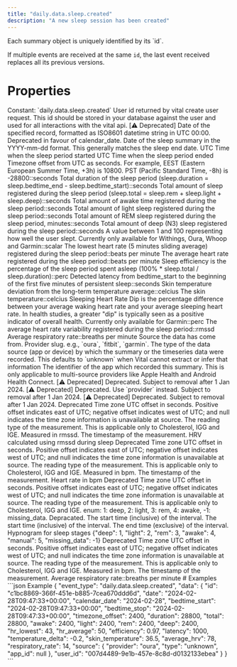 ```yaml
---
title: "daily.data.sleep.created"
description: "A new sleep session has been created"
---
```

<Warning>
Each summary object is uniquely identified by its `id`.

If multiple events are received at the same `id`, the last event received replaces all its previous
versions.
</Warning>
# Properties
<ResponseField name="event_type" type="const string" required="true">
Constant: `daily.data.sleep.created`
</ResponseField>
<ResponseField name="data" type="ClientFacingSleep" required="true">
<Expandable title="ClientFacingSleep" defaultOpen="true">
<ResponseField name="user_id" type="string" required="true">
User id returned by vital create user request. This id should be stored in your database against the user and used for all interactions with the vital api.
</ResponseField>
<ResponseField name="id" type="string" required="true">
</ResponseField>
<ResponseField name="date" type="string" required="true">
[⚠️ Deprecated] Date of the specified record, formatted as ISO8601 datetime string in UTC 00:00. Deprecated in favour of calendar_date.
</ResponseField>
<ResponseField name="calendar_date" type="string" required="true">
Date of the sleep summary in the YYYY-mm-dd format. This generally matches the sleep end date.
</ResponseField>
<ResponseField name="bedtime_start" type="string" required="true">
UTC Time when the sleep period started
</ResponseField>
<ResponseField name="bedtime_stop" type="string" required="true">
UTC Time when the sleep period ended
</ResponseField>
<ResponseField name="timezone_offset" type="integer | null">
Timezone offset from UTC as seconds. For example, EEST (Eastern European Summer Time, +3h) is 10800. PST (Pacific Standard Time, -8h) is -28800::seconds
</ResponseField>
<ResponseField name="duration" type="integer" required="true">
Total duration of the sleep period (sleep.duration = sleep.bedtime_end - sleep.bedtime_start)::seconds
</ResponseField>
<ResponseField name="total" type="integer" required="true">
Total amount of sleep registered during the sleep period (sleep.total = sleep.rem + sleep.light + sleep.deep)::seconds
</ResponseField>
<ResponseField name="awake" type="integer" required="true">
Total amount of awake time registered during the sleep period::seconds
</ResponseField>
<ResponseField name="light" type="integer" required="true">
Total amount of light sleep registered during the sleep period::seconds
</ResponseField>
<ResponseField name="rem" type="integer" required="true">
Total amount of REM sleep registered during the sleep period, minutes::seconds
</ResponseField>
<ResponseField name="deep" type="integer" required="true">
Total amount of deep (N3) sleep registered during the sleep period::seconds
</ResponseField>
<ResponseField name="score" type="integer | null">
A value between 1 and 100 representing how well the user slept. Currently only available for Withings, Oura, Whoop and Garmin::scalar
</ResponseField>
<ResponseField name="hr_lowest" type="integer | null">
The lowest heart rate (5 minutes sliding average) registered during the sleep period::beats per minute
</ResponseField>
<ResponseField name="hr_average" type="integer | null">
The average heart rate registered during the sleep period::beats per minute
</ResponseField>
<ResponseField name="efficiency" type="number | null">
Sleep efficiency is the percentage of the sleep period spent asleep (100% * sleep.total / sleep.duration)::perc
</ResponseField>
<ResponseField name="latency" type="integer | null">
Detected latency from bedtime_start to the beginning of the first five minutes of persistent sleep::seconds
</ResponseField>
<ResponseField name="temperature_delta" type="number | null">
Skin temperature deviation from the long-term temperature average::celcius
</ResponseField>
<ResponseField name="skin_temperature" type="number | null">
The skin temperature::celcius
</ResponseField>
<ResponseField name="hr_dip" type="number | null">
Sleeping Heart Rate Dip is the percentage difference between your average waking heart rate and your average sleeping heart rate. In health studies, a greater &quot;dip&quot; is typically seen as a positive indicator of overall health. Currently only available for Garmin::perc
</ResponseField>
<ResponseField name="average_hrv" type="number | null">
The average heart rate variability registered during the sleep period::rmssd
</ResponseField>
<ResponseField name="respiratory_rate" type="number | null">
Average respiratory rate::breaths per minute
</ResponseField>
<ResponseField name="source" type="ClientFacingSource" required="true">
Source the data has come from.
<Expandable title="ClientFacingSource" defaultOpen="true">
<ResponseField name="provider" type="string" required="true">
Provider slug. e.g., `oura`, `fitbit`, `garmin`.
</ResponseField>
<ResponseField name="type" type="string | null">
The type of the data source (app or device) by which the summary or the timeseries data were recorded. This defaults to `unknown` when Vital cannot extract or infer that information
</ResponseField>
<ResponseField name="app_id" type="string | null">
The identifier of the app which recorded this summary. This is only applicable to multi-source providers like Apple Health and Android Health Connect.
</ResponseField>
<ResponseField name="name" type="string" required="true">
[⚠️ Deprecated] Deprecated. Subject to removal after 1 Jan 2024.
</ResponseField>
<ResponseField name="slug" type="string" required="true">
[⚠️ Deprecated] Deprecated. Use `provider` instead. Subject to removal after 1 Jan 2024.
</ResponseField>
<ResponseField name="logo" type="string" required="true">
[⚠️ Deprecated] Deprecated. Subject to removal after 1 Jan 2024.
</ResponseField>
</Expandable>
</ResponseField>
<ResponseField name="sleep_stream" type="ClientFacingSleepStream | null">
<Expandable title="ClientFacingSleepStream" defaultOpen="true">
<ResponseField name="hrv" type="ClientFacingHRVTimeseries[] | null">
<Expandable title="Item Schema: ClientFacingHRVTimeseries" defaultOpen="true">
<ResponseField name="id" type="integer | null">
Deprecated
</ResponseField>
<ResponseField name="timezone_offset" type="integer | null">
Time zone UTC offset in seconds. Positive offset indicates east of UTC; negative offset indicates west of UTC; and null indicates the time zone information is unavailable at source.
</ResponseField>
<ResponseField name="type" type="string | null">
The reading type of the measurement. This is applicable only to Cholesterol, IGG and IGE.
</ResponseField>
<ResponseField name="unit" type="string" required="true">
Measured in rmssd.
</ResponseField>
<ResponseField name="timestamp" type="string" required="true">
The timestamp of the measurement.
</ResponseField>
<ResponseField name="value" type="number" required="true">
HRV calculated using rmssd during sleep
</ResponseField>
</Expandable>
</ResponseField>
<ResponseField name="heartrate" type="ClientFacingHeartRateTimeseries[] | null">
<Expandable title="Item Schema: ClientFacingHeartRateTimeseries" defaultOpen="true">
<ResponseField name="id" type="integer | null">
Deprecated
</ResponseField>
<ResponseField name="timezone_offset" type="integer | null">
Time zone UTC offset in seconds. Positive offset indicates east of UTC; negative offset indicates west of UTC; and null indicates the time zone information is unavailable at source.
</ResponseField>
<ResponseField name="type" type="string | null">
The reading type of the measurement. This is applicable only to Cholesterol, IGG and IGE.
</ResponseField>
<ResponseField name="unit" type="string" required="true">
Measured in bpm.
</ResponseField>
<ResponseField name="timestamp" type="string" required="true">
The timestamp of the measurement.
</ResponseField>
<ResponseField name="value" type="number" required="true">
Heart rate in bpm
</ResponseField>
</Expandable>
</ResponseField>
<ResponseField name="hypnogram" type="ClientFacingHypnogramTimeseries[] | null">
<Expandable title="Item Schema: ClientFacingHypnogramTimeseries" defaultOpen="true">
<ResponseField name="id" type="integer | null">
Deprecated
</ResponseField>
<ResponseField name="timezone_offset" type="integer | null">
Time zone UTC offset in seconds. Positive offset indicates east of UTC; negative offset indicates west of UTC; and null indicates the time zone information is unavailable at source.
</ResponseField>
<ResponseField name="type" type="string | null">
The reading type of the measurement. This is applicable only to Cholesterol, IGG and IGE.
</ResponseField>
<ResponseField name="unit" type="string" required="true">
enum: 1: deep, 2: light, 3: rem, 4: awake, -1: missing_data.
</ResponseField>
<ResponseField name="timestamp" type="string" required="true">
Depracated. The start time (inclusive) of the interval.
</ResponseField>
<ResponseField name="start" type="string" required="true">
The start time (inclusive) of the interval.
</ResponseField>
<ResponseField name="end" type="string" required="true">
The end time (exclusive) of the interval.
</ResponseField>
<ResponseField name="value" type="number" required="true">
Hypnogram for sleep stages &lcub;&quot;deep&quot;: 1, &quot;light&quot;: 2, &quot;rem&quot;: 3, &quot;awake&quot;: 4, &quot;manual&quot;: 5, &quot;missing_data&quot;: -1&rcub;
</ResponseField>
</Expandable>
</ResponseField>
<ResponseField name="respiratory_rate" type="ClientFacingRespiratoryRateTimeseries[] | null">
<Expandable title="Item Schema: ClientFacingRespiratoryRateTimeseries" defaultOpen="true">
<ResponseField name="id" type="integer | null">
Deprecated
</ResponseField>
<ResponseField name="timezone_offset" type="integer | null">
Time zone UTC offset in seconds. Positive offset indicates east of UTC; negative offset indicates west of UTC; and null indicates the time zone information is unavailable at source.
</ResponseField>
<ResponseField name="type" type="string | null">
The reading type of the measurement. This is applicable only to Cholesterol, IGG and IGE.
</ResponseField>
<ResponseField name="unit" type="string" required="true">
Measured in bpm.
</ResponseField>
<ResponseField name="timestamp" type="string" required="true">
The timestamp of the measurement.
</ResponseField>
<ResponseField name="value" type="number" required="true">
Average respiratory rate::breaths per minute
</ResponseField>
</Expandable>
</ResponseField>
</Expandable>
</ResponseField>
</Expandable>
</ResponseField>
# Examples
<CodeGroup>
```json Example
{
  "event_type": "daily.data.sleep.created",
  "data": {
    "id": "c1bc8869-366f-451e-b885-7cea670ddd6d",
    "date": "2024-02-28T09:47:33+00:00",
    "calendar_date": "2024-02-28",
    "bedtime_start": "2024-02-28T09:47:33+00:00",
    "bedtime_stop": "2024-02-28T09:47:33+00:00",
    "timezone_offset": 2400,
    "duration": 28800,
    "total": 28800,
    "awake": 2400,
    "light": 2400,
    "rem": 2400,
    "deep": 2400,
    "hr_lowest": 43,
    "hr_average": 50,
    "efficiency": 0.97,
    "latency": 1000,
    "temperature_delta": -0.2,
    "skin_temperature": 36.5,
    "average_hrv": 78,
    "respiratory_rate": 14,
    "source": {
      "provider": "oura",
      "type": "unknown",
      "app_id": null
    },
    "user_id": "007d4489-9e1b-457e-8c8d-d0132133ebea"
  }
}
```
</CodeGroup>

